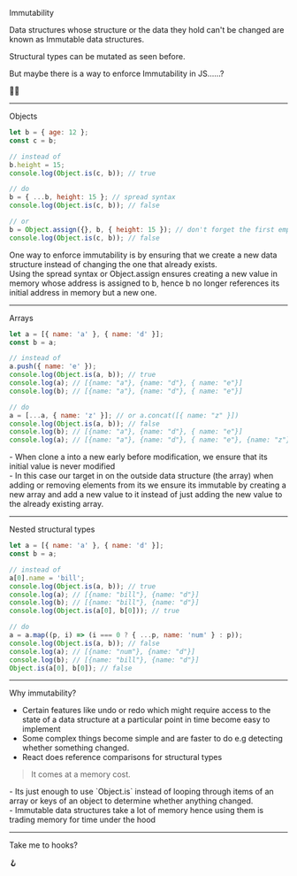
Immutability

Data structures whose structure or the data they hold can't be changed are known as Immutable data structures.

Structural types can be mutated as seen before.

But maybe there is a way to enforce Immutability in JS......?

💭🤔

---

Objects

```js
let b = { age: 12 };
const c = b;

// instead of
b.height = 15;
console.log(Object.is(c, b)); // true

// do
b = { ...b, height: 15 }; // spread syntax
console.log(Object.is(c, b)); // false

// or
b = Object.assign({}, b, { height: 15 }); // don't forget the first empty object
console.log(Object.is(c, b)); // false
```

<Notes>
  One way to enforce immutability is by ensuring that we create a new data
  structure instead of changing the one that already exists.
  <br />
  Using the spread syntax or Object.assign ensures creating a new value in
  memory whose address is assigned to b, hence b no longer references its
  initial address in memory but a new one.
</Notes>

---

Arrays

```js
let a = [{ name: 'a' }, { name: 'd' }];
const b = a;

// instead of
a.push({ name: 'e' });
console.log(Object.is(a, b)); // true
console.log(a); // [{name: "a"}, {name: "d"}, { name: "e"}]
console.log(b); // [{name: "a"}, {name: "d"}, { name: "e"}]

// do
a = [...a, { name: 'z' }]; // or a.concat([{ name: "z" }])
console.log(Object.is(a, b)); // false
console.log(b); // [{name: "a"}, {name: "d"}, { name: "e"}]
console.log(a); // [{name: "a"}, {name: "d"}, { name: "e"}, {name: "z"}]
```

<Notes>
  - When clone a into a new early before modification, we ensure that its
  initial value is never modified <br />- In this case our target in on the
  outside data structure (the array) when adding or removing elements from its
  we ensure its immutable by creating a new array and add a new value to it
  instead of just adding the new value to the already existing array.
</Notes>

---

Nested structural types

```js
let a = [{ name: 'a' }, { name: 'd' }];
const b = a;

// instead of
a[0].name = 'bill';
console.log(Object.is(a, b)); // true
console.log(a); // [{name: "bill"}, {name: "d"}]
console.log(b); // [{name: "bill"}, {name: "d"}]
console.log(Object.is(a[0], b[0])); // true

// do
a = a.map((p, i) => (i === 0 ? { ...p, name: 'num' } : p));
console.log(Object.is(a, b)); // false
console.log(a); // [{name: "num"}, {name: "d"}]
console.log(b); // [{name: "bill"}, {name: "d"}]
Object.is(a[0], b[0]); // false
```

---

Why immutability?

- Certain features like undo or redo which might require access to the state of a data structure at a particular point in time become easy to implement
- Some complex things become simple and are faster to do e.g detecting whether something changed.
- React does reference comparisons for structural types

> It comes at a memory cost.

<Notes>
  - Its just enough to use `Object.is` instead of looping through items of an
  array or keys of an object to determine whether anything changed. <br />-
  Immutable data structures take a lot of memory hence using them is trading
  memory for time under the hood
</Notes>

---

Take me to hooks?

🪝
